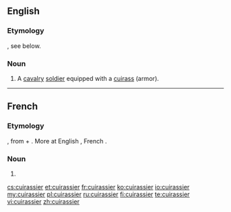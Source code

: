 ==English==

===Etymology===
{{borrowing|fr|cuirassier}}, see below.

===Noun===
{{en-noun}}

# {{historical}} A [[cavalry]] [[soldier]] equipped with a [[cuirass]] (armor).

----

==French==

===Etymology===
{{etyl|fro|fr}} {{term|cuiracer|lang=fro}}, from {{term|cuirace|lang=fro}} + {{term|-er|lang=fro}}. More at English {{term|cuirass|lang=en}}, French {{term|cuirasse|lang=fr}}.

===Noun===
{{fr-noun|m}}

# {{l|en|cuirassier}}

[[cs:cuirassier]]
[[et:cuirassier]]
[[fr:cuirassier]]
[[ko:cuirassier]]
[[io:cuirassier]]
[[my:cuirassier]]
[[pl:cuirassier]]
[[ru:cuirassier]]
[[fi:cuirassier]]
[[te:cuirassier]]
[[vi:cuirassier]]
[[zh:cuirassier]]